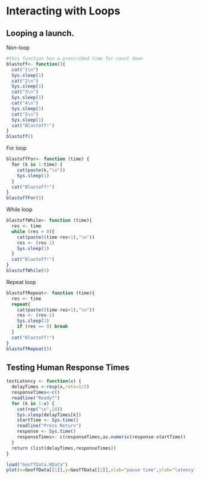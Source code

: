 Interacting with Loops
========================================================

## Looping a launch.

Non-loop

```r
#this function has a prescribed time for count down
blastoff<- function(){
  cat("1\n")
  Sys.sleep(1)
  cat("2\n")
  Sys.sleep(1)
  cat("3\n")
  Sys.sleep(1)
  cat("4\n")
  Sys.sleep(1)
  cat("5\n")
  Sys.sleep(1)
  cat("Blastoff!")
}
blastoff()
```
For loop
```r
blastoffFor<- function (time) {
  for (k in 1:time) {
    cat(paste(k,"\n"))
    Sys.sleep(1)
  }
  cat("Blastoff!")
}
blastoffFor(5)
```
While loop
```r
blastoffWhile<- function (time){
  res <- time
  while (res > 0){
    cat(paste((time-res+1),"\n"))
    res <- (res-1)
    Sys.sleep(1)
  }
  cat("Blastoff!")
}
blastoffWhile(5)
```
Repeat loop
```r
blastoffRepeat<- function (time){
  res <- time
  repeat{
    cat(paste((time-res+1),"\n"))
    res <- (res-1)
    Sys.sleep(1)
    if (res == 0) break
  }
  cat("Blastoff!")
}
blastoffRepeat(5)
```

## Testing Human Response Times
```r
testLatency <- function(x) {
  delayTimes <-rexp(x,rate=1/2)
  responseTimes<-c()
  readline("Ready?")
  for (k in 1:x) {
    cat(rep("\n",20))
    Sys.sleep(delayTimes[k])
    startTime <- Sys.time()
    readline("Press Return")
    response <- Sys.time()
    responseTimes<- c(responseTimes,as.numeric(response-startTime))
  }
  return (list(delayTimes,responseTimes))
}
```
```r
load("GeoffData.RData")
plot(x=GeoffData[[1]],y=GeoffData[[2]],xlab="pause time",ylab="latency")
```